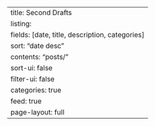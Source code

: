 ---
title: Second Drafts
listing:
  fields: [date, title, description, categories]
  sort: "date desc"
  contents: "posts/"
  sort-ui: false
  filter-ui: false
  categories: true
  feed: true
page-layout: full
---